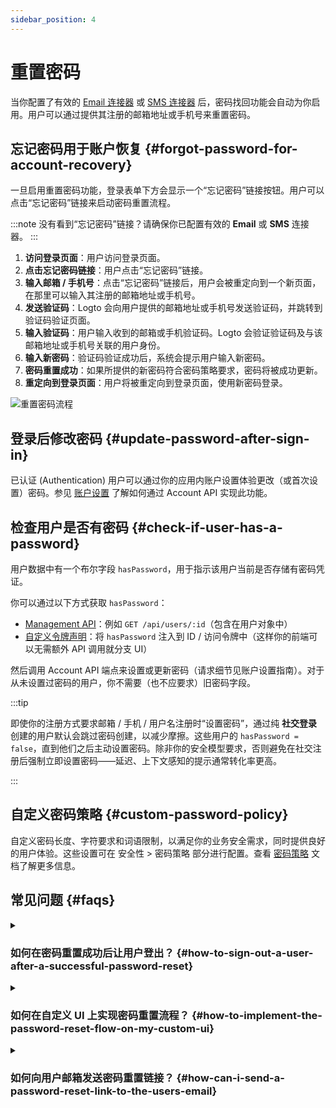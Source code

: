 ```yaml
---
sidebar_position: 4
---
```


# 重置密码

当你配置了有效的 [Email 连接器](/connectors/email-connectors) 或 [SMS 连接器](/connectors/sms-connectors) 后，密码找回功能会自动为你启用。用户可以通过提供其注册的邮箱地址或手机号来重置密码。

## 忘记密码用于账户恢复 \{#forgot-password-for-account-recovery}

一旦启用重置密码功能，登录表单下方会显示一个“忘记密码”链接按钮。用户可以点击“忘记密码”链接来启动密码重置流程。

:::note
没有看到“忘记密码”链接？请确保你已配置有效的 **Email** 或 **SMS** 连接器。
:::

1. **访问登录页面**：用户访问登录页面。
2. **点击忘记密码链接**：用户点击“忘记密码”链接。
3. **输入邮箱 / 手机号**：点击“忘记密码”链接后，用户会被重定向到一个新页面，在那里可以输入其注册的邮箱地址或手机号。
4. **发送验证码**：Logto 会向用户提供的邮箱地址或手机号发送验证码，并跳转到验证码验证页面。
5. **输入验证码**：用户输入收到的邮箱或手机验证码。Logto 会验证验证码及与该邮箱地址或手机号关联的用户身份。
6. **输入新密码**：验证码验证成功后，系统会提示用户输入新密码。
7. **密码重置成功**：如果所提供的新密码符合密码策略要求，密码将被成功更新。
8. **重定向到登录页面**：用户将被重定向到登录页面，使用新密码登录。

<img src="/img/assets/reset-password.png" alt="重置密码流程" />

## 登录后修改密码 \{#update-password-after-sign-in}

已认证 (Authentication) 用户可以通过你的应用内账户设置体验更改（或首次设置）密码。参见 [账户设置](/end-user-flows/account-settings/by-account-api#update-users-password) 了解如何通过 Account API 实现此功能。

## 检查用户是否有密码 \{#check-if-user-has-a-password}

用户数据中有一个布尔字段 `hasPassword`，用于指示该用户当前是否存储有密码凭证。

你可以通过以下方式获取 `hasPassword`：

- [Management API](/integrate-logto/interact-with-management-api)：例如 `GET /api/users/:id`（包含在用户对象中）
- [自定义令牌声明](/developers/custom-token-claims)：将 `hasPassword` 注入到 ID / 访问令牌中（这样你的前端可以无需额外 API 调用就分支 UI）

然后调用 Account API 端点来设置或更新密码（请求细节见账户设置指南）。对于从未设置过密码的用户，你不需要（也不应要求）旧密码字段。

:::tip

即使你的注册方式要求邮箱 / 手机 / 用户名注册时“设置密码”，通过纯 **社交登录** 创建的用户默认会跳过密码创建，以减少摩擦。这些用户的 `hasPassword = false`，直到他们之后主动设置密码。除非你的安全模型要求，否则避免在社交注册后强制立即设置密码——延迟、上下文感知的提示通常转化率更高。

:::

## 自定义密码策略 \{#custom-password-policy}

自定义密码长度、字符要求和词语限制，以满足你的业务安全需求，同时提供良好的用户体验。这些设置可在 <CloudLink to="/security/password-policy">安全性 > 密码策略</CloudLink> 部分进行配置。查看 [密码策略](/security/password-policy) 文档了解更多信息。

## 常见问题 \{#faqs}

<details>
  <summary>

### 如何在密码重置成功后让用户登出？ \{#how-to-sign-out-a-user-after-a-successful-password-reset}

</summary>

订阅 `PostResetPassword` [Webhook 事件](/developers/webhooks/webhooks-events#user-interaction-hook-events)，以在用户成功重置密码时收到通知。你可以随后触发 [登出](/end-user-flows/sign-out) 操作，使用户当前会话失效并重定向到登录页面。

</details>

<details>
  <summary>

### 如何在自定义 UI 上实现密码重置流程？ \{#how-to-implement-the-password-reset-flow-on-my-custom-ui}

</summary>

你可以通过 Logto 的 **Management API** 和 **Account API** 实现自定义的密码重置流程。详情请查阅 [账户设置](/end-user-flows/account-settings/)。

</details>

<details>
  <summary>

### 如何向用户邮箱发送密码重置链接？ \{#how-can-i-send-a-password-reset-link-to-the-users-email}

</summary>

你可以创建自托管的密码重置端点，并利用 Logto SDK 发起一次登录请求，将 [`first_screen`](/end-user-flows/authentication-parameters/first-screen) 设置为 `reset-password`。这样会无缝地将用户重定向到密码重置页面。

</details>
